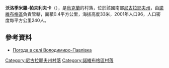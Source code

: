 {{coord|47|39|0|N|32|20|34|E|scale:100000|display=title}}

'''沃洛季米羅-帕夫利夫卡'''（{{lang-uk|Володимиро-Павлівка}}），是[[烏克蘭|烏克蘭]]的村落，位於該國南部[[尼古拉耶夫州|尼古拉耶夫州]]，由[[諾維布格區|諾維布格區]]負責管轄，面積0.4平方公里，海拔高度33米，2001年人口96，人口密度每平方公里240人。

==參考資料==
* [http://weather.in.ua/ua/nikolaevskaja/4483 Погода в селі Володимиро-Павлівка] {{Wayback|url=http://weather.in.ua/ua/nikolaevskaja/4483 |date=20160606205150 }}

[[Category:尼古拉耶夫州村落|Category:尼古拉耶夫州村落]]
[[Category:諾維布格區村落|Category:諾維布格區村落]]


{{Mykolaiv-geo-stub}}